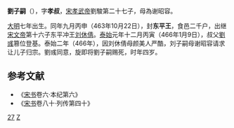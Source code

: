 '''劉子嗣'''（{{bd|463年||466年|catIdx=L}}），字'''孝叔'''，[[宋孝武帝|宋孝武帝]]劉駿第二十七子，母為谢昭容。

[[大明_(刘宋)|大明]]七年出生。同年九月丙申（463年10月22日），封'''东平王'''，食邑二千户，出继[[宋文帝|宋文帝]]第十六子东平冲王[[刘休倩|刘休倩]]。[[泰始_(刘宋)|泰始]]元年十二月丙寅（466年1月9日），叔父[[劉彧|劉彧]]篡位登基。泰始二年（466年），因刘休倩母颜美人严酷，刘子嗣母谢昭容请求让儿子归宗。劉彧同意，旋即将劉子嗣赐死，时年四岁。

==参考文献 ==
*《[[宋书|宋书]]卷六·本纪第六》
*《[[宋书|宋书]]卷八十·列传第四十》

[[Category:宋孝武帝皇子|27]]
[[Category:刘姓|Z]]